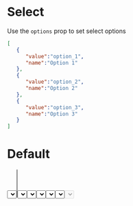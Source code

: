 

<Meta title="Select" component={Select} />

# Select

Use the `options` prop to set select options
```json
[
   {
      "value":"option_1",
      "name":"Option 1"
   },
   {
      "value":"option_2",
      "name":"Option 2"
   },
   {
      "value":"option_3",
      "name":"Option 3"
   }
]
```

# Default

<Preview>
  <Story name="Default">
    <Select id="select-default" options={options} />
  </Story>
</Preview>

# Multiple

<Preview>
  <Story name="Multiple">
    <Select id="select-multiple" multiple options={options} />
  </Story>
</Preview>

# With pre-selected value

<Preview>
  <Story name="With value">
    <Select id="select-with-value" value="option_3" options={options} />
  </Story>
</Preview>

# With label

<Preview>
  <Story name="With label">
    <Select id="select-with-label" label="Server list" options={options} />
  </Story>
</Preview>

# With `className`

<Preview>
  <Story name="with className">
    <Select id="select-with-classname" label="Server list" className="w-1/3 border-2 p-2" options={options} />
  </Story>
</Preview>

# With `selectClassName`

<Preview>
  <Story name="With selectClassName">
    <Select id="select-with-selectClassName" selectClassName="h-20" options={options} />
  </Story>
</Preview>

# With validation error

<Preview>
  <Story name="With validation error">
    <Select id="select-with-error" error options={options} />
  </Story>
</Preview>

# Disabled

<Preview>
  <Story name="Disabled">
    <Select id="Disabled" disabled options={options} />
  </Story>
</Preview>